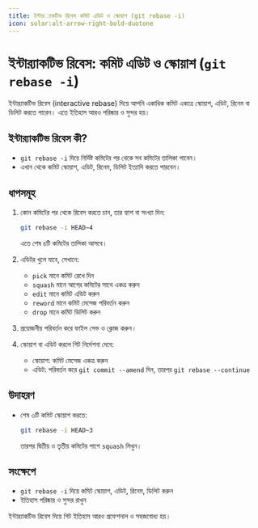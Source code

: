 ```yaml
---
title: ইন্টার‌্যাকটিভ রিবেস কমিট এডিট ও স্কোয়াশ (git rebase -i)
icon: solar:alt-arrow-right-bold-duotone
---
```


# ইন্টার‌্যাকটিভ রিবেস: কমিট এডিট ও স্কোয়াশ (`git rebase -i`)

ইন্টার‌্যাকটিভ রিবেস (interactive rebase) দিয়ে আপনি একাধিক কমিট একত্রে স্কোয়াশ, এডিট, রিনেম বা ডিলিট করতে পারেন। এতে ইতিহাস আরও পরিষ্কার ও সুন্দর হয়।

## ইন্টার‌্যাকটিভ রিবেস কী?
- `git rebase -i` দিয়ে নির্দিষ্ট কমিটের পর থেকে সব কমিটের তালিকা পাবেন।
- এখান থেকে কমিট স্কোয়াশ, এডিট, রিনেম, ডিলিট ইত্যাদি করতে পারবেন।

## ধাপসমূহ

1. কোন কমিটের পর থেকে রিবেস করতে চান, তার হ্যাশ বা সংখ্যা দিন:
   ```sh
   git rebase -i HEAD~4
   ```
   এতে শেষ ৪টি কমিটের তালিকা আসবে।

2. এডিটর খুলে যাবে, সেখানে:
   - `pick` মানে কমিট রেখে দিন
   - `squash` মানে আগের কমিটের সাথে একত্র করুন
   - `edit` মানে কমিট এডিট করুন
   - `reword` মানে কমিট মেসেজ পরিবর্তন করুন
   - `drop` মানে কমিট ডিলিট করুন

3. প্রয়োজনীয় পরিবর্তন করে ফাইল সেভ ও ক্লোজ করুন।

4. স্কোয়াশ বা এডিট করলে গিট নির্দেশনা দেবে:
   - স্কোয়াশ: কমিট মেসেজ একত্র করুন
   - এডিট: পরিবর্তন করে `git commit --amend` দিন, তারপর `git rebase --continue`

## উদাহরণ

- শেষ ৩টি কমিট স্কোয়াশ করতে:
  ```sh
  git rebase -i HEAD~3
  ```
  তারপর দ্বিতীয় ও তৃতীয় কমিটের পাশে `squash` লিখুন।

## সংক্ষেপে
- `git rebase -i` দিয়ে কমিট স্কোয়াশ, এডিট, রিনেম, ডিলিট করুন
- ইতিহাস পরিষ্কার ও সুন্দর রাখুন

ইন্টার‌্যাকটিভ রিবেস দিয়ে গিট ইতিহাস আরও প্রফেশনাল ও সহজবোধ্য হয়।
